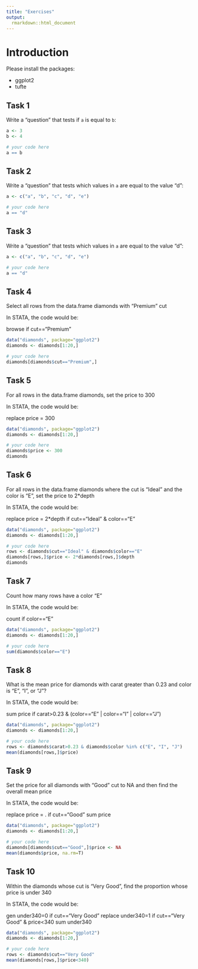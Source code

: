 ```yaml
---
title: "Exercises"
output:
  rmarkdown::html_document
---
```


# Introduction

Please install the packages:

- ggplot2
- tufte

## Task 1

Write a "question" that tests if `a` is equal to `b`:

```r
a <- 3
b <- 4

# your code here
a == b
```

## Task 2

Write a "question" that tests which values in `a` are equal to the value "d":

```r
a <- c("a", "b", "c", "d", "e")

# your code here
a == "d"
```

## Task 3

Write a "question" that tests which values in `a` are equal to the value "d":

```r
a <- c("a", "b", "c", "d", "e")

# your code here
a == "d"
```

## Task 4

Select all rows from the data.frame diamonds with "Premium" cut

In STATA, the code would be:

browse if cut=="Premium"

```r
data("diamonds", package="ggplot2")
diamonds <- diamonds[1:20,]

# your code here
diamonds[diamonds$cut=="Premium",]
```

## Task 5

For all rows in the data.frame diamonds, set the price to 300

In STATA, the code would be:

replace price = 300

```r
data("diamonds", package="ggplot2")
diamonds <- diamonds[1:20,]

# your code here
diamonds$price <- 300
diamonds
```

## Task 6

For all rows in the data.frame diamonds where the cut is "Ideal" and the color is "E", set the price to 2*depth

In STATA, the code would be:

replace price = 2*depth if cut=="Ideal" & color=="E"

```r
data("diamonds", package="ggplot2")
diamonds <- diamonds[1:20,]

# your code here
rows <- diamonds$cut=="Ideal" & diamonds$color=="E"
diamonds[rows,]$price <- 2*diamonds[rows,]$depth
diamonds
```

## Task 7

Count how many rows have a color "E"

In STATA, the code would be:

count if color=="E"

```r
data("diamonds", package="ggplot2")
diamonds <- diamonds[1:20,]

# your code here
sum(diamonds$color=="E")
```

## Task 8

What is the mean price for diamonds with carat greater than 0.23 and color is "E", "I", or "J"?

In STATA, the code would be:

sum price if carat>0.23 & (color=="E" | color=="I" | color=="J")

```r
data("diamonds", package="ggplot2")
diamonds <- diamonds[1:20,]

# your code here
rows <- diamonds$carat>0.23 & diamonds$color %in% c("E", "I", "J")
mean(diamonds[rows,]$price)
```

## Task 9

Set the price for all diamonds with "Good" cut to NA and then find the overall mean price

In STATA, the code would be:

replace price = . if cut=="Good"
sum price

```r
data("diamonds", package="ggplot2")
diamonds <- diamonds[1:20,]

# your code here
diamonds[diamonds$cut=="Good",]$price <- NA
mean(diamonds$price, na.rm=T)
```

## Task 10

Within the diamonds whose cut is "Very Good", find the proportion whose price is under 340

In STATA, the code would be:

gen under340=0 if cut=="Very Good"
replace under340=1 if cut=="Very Good" & price<340
sum under340

```r
data("diamonds", package="ggplot2")
diamonds <- diamonds[1:20,]

# your code here
rows <- diamonds$cut=="Very Good"
mean(diamonds[rows,]$price<340)
```





